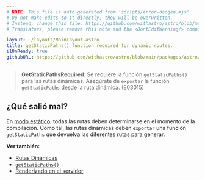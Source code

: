 ```yaml
---
# NOTE: This file is auto-generated from 'scripts/error-docgen.mjs'
# Do not make edits to it directly, they will be overwritten.
# Instead, change this file: https://github.com/withastro/astro/blob/main/packages/astro/src/core/errors/errors-data.ts
# Translators, please remove this note and the <DontEditWarning/> component.

layout: ~/layouts/MainLayout.astro
title: getStaticPaths() function required for dynamic routes.
i18nReady: true
githubURL: https://github.com/withastro/astro/blob/main/packages/astro/src/core/errors/errors-data.ts
---
```


> **GetStaticPathsRequired**: Se requiere la función `getStaticPaths()` para las rutas dinámicas. Asegúrate de `exportar` la función `getStaticPaths` desde la ruta dinámica. (E03015)

## ¿Qué salió mal?

En [modo estático](/es/core-concepts/routing/#modo-estático-ssg), todas las rutas deben determinarse en el momento de la compilación. Como tal, las rutas dinámicas deben `exportar` una función `getStaticPaths` que devuelva las diferentes rutas para generar.

**Ver también:**
-  [Rutas Dinámicas](/es/core-concepts/routing/#rutas-dinámicas)
-  [`getStaticPaths()`](/es/reference/api-reference/#getstaticpaths)
-  [Renderizado en el servidor](/es/guides/server-side-rendering/)

